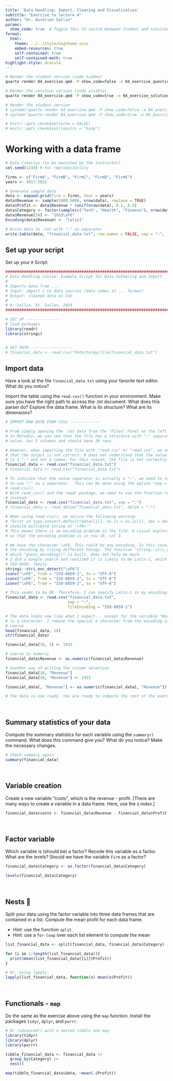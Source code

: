 ```yaml
---
title: 'Data Handling: Import, Cleaning and Visualisation'
subtitle: "Exercise to lecture 4"
author: "Dr. Aurélien Sallin"
params:
  show_code: true  # Toggle this to switch between student and solution versions
format:
  html:
    theme: ../../style/hsgtheme.scss
    embed-resources: true
    self-contained: true
    self-contained-math: true
highlight-style: dracula
---
```


```bash
# Render the student version (code hidden)
quarto render 04_exercise.qmd -P show_code=false -o 04_exercise_questions.html

# Render the solution version (code visible)
quarto render 04_exercise.qmd -P show_code=true -o 04_exercise_solutions.html

# Render the student version
# system("quarto render 04_exercise.qmd -P show_code=false -o 04_exercise_questions.html")
# system("quarto render 04_exercise.qmd -P show_code=true -o 04_exercise_solutions.html")

```




```r
# knitr::opts_chunk$set(echo = FALSE)
# knitr::opts_chunk$set(results = "hide")
```


# Working with a data frame

```r
# Data Creation (to be executed by the instructor)
set.seed(1234) # For reproducibility

firms <- c("FirmA", "FirmB", "FirmC", "FirmD", "FirmE")
years <- 2017:2022

# Generate sample data
data <- expand.grid(Firm = firms, Year = years)
data$Revenue <- sample(1000:5000, nrow(data), replace = TRUE)
data$Profit <- data$Revenue * runif(nrow(data), 0.1, 0.5)
data$Category <- factor(sample(c("Tech", "Health", "Finance"), nrow(data), replace = TRUE))
data$Revenue[10] <- "1933\xF6"
Encoding(data$Revenue) <- "latin1"

# Write data to .txt with ":" as separator
write.table(data, "financial_data.txt", row.names = FALSE, sep = ":",  fileEncoding = "latin1")

```

## Set up your script

Set up your `R` Script.

```r
#######################################################################
# Data Handling Course: Example Script for Data Gathering and Import
#
# Imports data from ...
# Input: import c to data sources (data comes in ... format)
# Output: cleaned data as CSV
# 
# A. Sallin, St. Gallen, 2024
#######################################################################

# SET UP --------------
# load packages
library(readr)
library(stringi)


# SET PATH ------------------
# financial_data <- read.csv("Path/to/my/file/financial_data.txt")


```



## Import data
Have a look at the file `financial_data.txt` using your favorite text editor. What do you notice? 

Import the table using the `read.csv()` function in your environment. Make sure you have the right path to access the .txt document. What does this parser do? Explore the data.frame. What is its structure? What are its dimensions?

```r

# IMPORT RAW DATA FROM CSVs -------------

# From simply opening the .txt data from the "Files" Panel on the left side
# in RStudio, we can see that the file has a structure with ":" separated
# value, has 5 columns and should have 30 rows. 

# However, when importing the file with "read_csv" or "read.csv", we notice
# that the output is not correct: R does not understand that the value separator
# is a ":" and not a comma. For this reason, the file is not correctly read. 
financial_data <- read.csv("financial_data.txt")
# financial_data <- read_csv("financial_data.txt")

# To indicate that the value separator is actually a ":", we need to tell R 
# to use ":" as a separator.  This can be done using the option "sep = ":"" with 
# read.csv().
# With read_csv() and the readr package, we need to use the function read_delim()
# instead.
financial_data <- read.csv("financial_data.txt", sep = ":")
# financial_data <- read_delim("financial_data.txt", delim = ":")

```

```r
# When using read.csv(), we notice the following warning:
# "Error in type.convert.default(data[[i]], as.is = as.is[i], dec = dec,  : 
# invalid multibyte string at '<f6>'"
# This means there is an encoding problem in the file. A visual exploration shows
# us that the encoding problem is in row 10, col 3.

# We have the character \xF6. This could be any encoding. In this case, I am guessing
# the encoding by trying different things. The function "string::stri_enc_detect()", upon
# which "guess_encoding()" is built, does not help me much. 
# I did a Google search and realized it is likely to be Latin-1, which is "ISO-8859-1" and 
# ISO-8859- family
stringi::stri_enc_detect("\xF6")
iconv("\xF6", from = "ISO-8859-1", to = "UTF-8")
iconv("\xF6", from = "ISO-8859-2", to = "UTF-8")
iconv("\xF6", from = "ISO-8859-2", to = "UTF-8")

# This seems to be OK. Therefore, I can specify Latin-1 in my encoding.
financial_data <- read.csv("financial_data.txt", 
                           sep = ":",
                           fileEncoding = "ISO-8859-1")
```




```r
# The data looks now like what I expect... except for the variable "Revenue", which
# is a character. I remove the special ö character from the encoding issue and 
# coerce 
head(financial_data, 10)
str(financial_data)

financial_data[10, 3] <- 1933

# Coerce to numeric
financial_data$Revenue <- as.numeric(financial_data$Revenue)

# Another way of writing the column selection
financial_data[10, "Revenue"]
financial_data[10, "Revenue"] <- 1933

financial_data[, "Revenue"] <- as.numeric(financial_data[, "Revenue"])

# The data is now ready. You are ready to compute the rest of the exercise.
```


<br>

## Summary statistics of your data
Compute the summary statistics for each variable using the `summary()` command. What does this command give you? What do you notice? Make the necessary changes.

```r
# Check summary again
summary(financial_data)
```


<br>

## Variable creation

Create a new variable "costs", which is the revenue - profit. [There are many ways to create a variable in a data frame. Here, use the `$` index.]

```r
financial_data$costs <- financial_data$Revenue - financial_data$Profit
```

<br>

## Factor variable

Which variable is (should be) a factor? Recode this variable as a factor. What are the levels? Should we have the variable `Firm` as a factor?

```r
financial_data$Category <- as.factor(financial_data$Category)

levels(financial_data$Category)
```

<br>

## Nests  👻
Split your data using the factor variable into three data frames that are contained in a list. Compute the mean profit for each data frame. 

- Hint: use the function `split`. 
- Hint: use a `for-loop` over each list element to compute the mean

```r
list_financial_data <- split(financial_data, financial_data$Category)

for (i in 1:length(list_financial_data)){
  print(mean(list_financial_data[[i]]$Profit))
}

# Or, using lapply 
lapply(list_financial_data, function(x) mean(x$Profit))
```


<br>

## Functionals - `map`

Do the same as the exercise above using the `map` function. Install the packages `tidyr`, `dplyr`, and `purrr`.

```r
# Or (advanced!) with a nested tibble and map 
library(tidyr)
library(dplyr)
library(purrr)

tibble_financial_data <- financial_data |>
  group_by(Category) |>
  nest()

map(tibble_financial_data$data, ~mean(.$Profit))

```


<!-- <br> -->

<!-- <br> -->

<!-- # An exercise on arrays -->

<!-- ## Using the code below, create an array containing three cities and temperatures -->

<!-- Make sure you understand each line of code. This is exam relevant. Note: the function `rnorm(x)` randomly draws `x` values from a normal distribution with mean 0 and sd 1. We use it here to add some "random" variation in our simulated temperatures.  -->

<!-- ```{r} -->
<!-- # Monthly average temperatures for the years 2021 and 2022 (fake data!) -->

<!-- St_Gallen <- c(2, 2, 5, 10, 13, 21, 22, 25, 18, 14, 6, 2) -->
<!-- Lausanne  <- c(5, 6, 6, 13, 16, 23, 24, 25, 19, 16, 8, 3) -->
<!-- Basel     <- c(2, 3, 3, 10, 15, 22, 22, 24, 19, 16, 8, 3) -->

<!-- # Creating the Array -->
<!-- data_cities <- c(St_Gallen, Lausanne, Basel,  -->
<!--                  St_Gallen + 0.25*rnorm(12), Lausanne + 0.35*rnorm(12), Basel + 0.2*rnorm(12)) -->

<!-- city_array <- array(data_cities,  -->
<!--                     dim = c(12, 3, 2),  -->
<!--                     dimnames = list(months = 1:12,  -->
<!--                                     cities = c("St_Gallen", "Lausanne", "Basel"),  -->
<!--                                     year = c(2021, 2022)) -->
<!--                     ) -->
<!-- ``` -->


<!-- ## Answer the following questions: -->

<!--   1. Compute the average temperature for each city for each year  -->

<!--   2. Compute the average temperature for each city across years. -->

<!--   3. Determine which city had the highest average temperature in July 2022. -->

<!--   3. Find out the month when St. Gallen had the lowest temperature. -->

<!--   4. Compute the overall average temperature for all cities for the year. -->


<!-- ```{r} -->
<!-- # Average temperature for each city in 2021 and 2022 -->
<!-- # St. Gallen -->
<!-- for (i in 1:2) print(mean(city_array[, 1, i])) -->

<!-- # Lausanne -->
<!-- for (i in 1:2) print(mean(city_array[, 2, i])) -->

<!-- # Basel -->
<!-- for (i in 1:2) print(mean(city_array[, 3, i])) -->

<!-- # Alternatives -->
<!-- for (i in 1:3){ -->
<!--   for (j in 1:2){ -->
<!--     print(mean(city_array[, i, j])) -->
<!--   } -->
<!-- } -->
<!-- ``` -->


<!-- ```{r} -->
<!-- # Compute the average temperature for each city across years. -->

<!-- # St. Gallen -->
<!-- mean(city_array[, 1, ]) -->

<!-- # Lausanne -->
<!-- mean(city_array[, 2, ]) -->

<!-- # Basel -->
<!-- mean(city_array[, 3, ]) -->


<!-- # Or (not exam relevant) -->
<!-- apply(city_array, MARGIN = 2, mean) -->

<!-- ``` -->

<!-- ```{r} -->
<!-- # Determine which city had the highest average temperature in July 2022. -->

<!-- ``` -->


<!-- print(avg_temps) -->

<!-- # b) City with highest temperature in July -->
<!-- july_temps <- city_array[7, , 1] -->
<!-- max_city <- names(which.max(july_temps)) -->
<!-- cat("City with highest avg temperature in July:", max_city, "\n") -->

<!-- # c) Month when New York had the lowest temperature -->
<!-- ny_temps <- city_array[, 1, 1] -->
<!-- min_month <- which.min(ny_temps) -->
<!-- cat("Month when New York had the lowest temperature:", min_month, "\n") -->

<!-- # d) Overall average temperature -->
<!-- overall_avg <- mean(city_array) -->
<!-- cat("Overall average temperature for all cities:", overall_avg, "\n") -->

<!-- ``` -->

